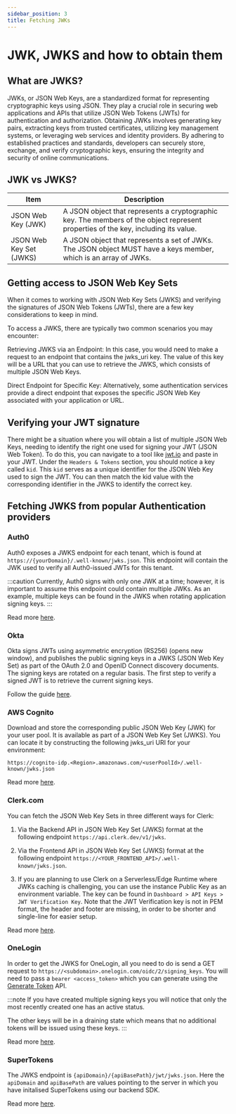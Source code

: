 ```yaml
---
sidebar_position: 3
title: Fetching JWKs
---
```


# JWK, JWKS and how to obtain them

## What are JWKS?

JWKs, or JSON Web Keys, are a standardized format for representing cryptographic keys using JSON.
They play a crucial role in securing web applications and APIs that utilize JSON Web Tokens (JWTs)
for authentication and authorization. Obtaining JWKs involves generating key pairs, extracting keys
from trusted certificates, utilizing key management systems, or leveraging web services and identity providers.
By adhering to established practices and standards, developers can securely store, exchange, and verify
cryptographic keys, ensuring the integrity and security of online communications.

## JWK vs JWKS?

| Item                    | Description                                                                                                                        |
| ----------------------- | ---------------------------------------------------------------------------------------------------------------------------------- |
| JSON Web Key (JWK)      | A JSON object that represents a cryptographic key. The members of the object represent properties of the key, including its value. |
| JSON Web Key Set (JWKS) | A JSON object that represents a set of JWKs. The JSON object MUST have a keys member, which is an array of JWKs.                   |

## Getting access to JSON Web Key Sets

When it comes to working with JSON Web Key Sets (JWKS) and verifying the signatures of JSON Web Tokens (JWTs), there
are a few key considerations to keep in mind.

To access a JWKS, there are typically two common scenarios you may encounter:

Retrieving JWKS via an Endpoint: In this case, you would need to make a request to an endpoint that contains
the jwks_uri key. The value of this key will be a URL that you can use to retrieve the JWKS, which consists of
multiple JSON Web Keys.

Direct Endpoint for Specific Key: Alternatively, some authentication services provide a direct endpoint that exposes
the specific JSON Web Key associated with your application or URL.

## Verifying your JWT signature

There might be a situation where you will obtain a list of multiple JSON Web Keys, needing to identify the right one
used for signing your JWT (JSON Web Token). To do this, you can navigate to a tool like [jwt.io](https://jwt.io) and
paste in your JWT. Under the `Headers & Tokens` section, you should notice a key called `kid`. This `kid` serves as
a unique identifier for the JSON Web Key used to sign the JWT. You can then match the kid value with the corresponding
identifier in the JWKS to identify the correct key.

## Fetching JWKS from popular Authentication providers

### Auth0

Auth0 exposes a JWKS endpoint for each tenant, which is found at `https://{yourDomain}/.well-known/jwks.json`.
This endpoint will contain the JWK used to verify all Auth0-issued JWTs for this tenant.

:::caution
Currently, Auth0 signs with only one JWK at a time; however, it is important to assume this endpoint could
contain multiple JWKs. As an example, multiple keys can be found in the JWKS when rotating application signing keys.
:::

Read more [here](https://auth0.com/docs/secure/tokens/json-web-tokens/validate-json-web-tokens).

### Okta

Okta signs JWTs using asymmetric encryption (RS256) (opens new window), and publishes the public signing keys
in a JWKS (JSON Web Key Set) as part of the OAuth 2.0 and OpenID Connect discovery documents.
The signing keys are rotated on a regular basis. The first step to verify a signed JWT is to retrieve the
current signing keys.

Follow the guide [here](https://developer.okta.com/code/dotnet/jwt-validation/).

### AWS Cognito

Download and store the corresponding public JSON Web Key (JWK) for your user pool. It is available as part of a
JSON Web Key Set (JWKS). You can locate it by constructing the following jwks_uri URI for your environment:

`https://cognito-idp.<Region>.amazonaws.com/<userPoolId>/.well-known/jwks.json`

Read more [here](https://docs.aws.amazon.com/cognito/latest/developerguide/amazon-cognito-user-pools-using-tokens-verifying-a-jwt.html).

### Clerk.com

You can fetch the JSON Web Key Sets in three different ways for Clerk:

1. Via the Backend API in JSON Web Key Set (JWKS) format at the following endpoint `https://api.clerk.dev/v1/jwks`.

2. Via the Frontend API in JSON Web Key Set (JWKS) format at the following endpoint `https://<YOUR_FRONTEND_API>/.well-known/jwks.json`.

3. If you are planning to use Clerk on a Serverless/Edge Runtime where JWKs caching is challenging,
   you can use the instance Public Key as an environment variable. The key can be found
   in `Dashboard > API Keys > JWT Verification Key`. Note that the JWT Verification key is not in PEM format,
   the header and footer are missing, in order to be shorter and single-line for easier setup.

Read more [here](https://clerk.com/docs/request-authentication/validate-session-tokens).

### OneLogin

In order to get the JWKS for OneLogin, all you need to do is send a GET request to `https://<subdomain>.onelogin.com/oidc/2/signing_keys`.
You will need to pass a `bearer <access_token>` which you can generate using the [Generate Token](https://developers.onelogin.com/api-docs/2/oauth20-tokens/generate-tokens-2) API.

:::note
If you have created multiple signing keys you will notice that only the most recently created one has an active status.

The other keys will be in a draining state which means that no additional tokens will be issued using these keys.
:::

Read more [here](https://developers.onelogin.com/openid-connect/api/list-keys).

### SuperTokens

The JWKS endpoint is `{apiDomain}/{apiBasePath}/jwt/jwks.json`. Here the `apiDomain` and `apiBasePath` are values pointing
to the server in which you have initalised SuperTokens using our backend SDK.

Read more [here](https://supertokens.com/docs/microservice_auth/jwt-verification/index).

